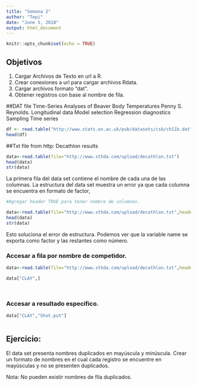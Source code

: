 ```yaml
---
title: "Semana 2"
author: "Tepi"
date: "June 5, 2018"
output: html_document
---
```


```r
knitr::opts_chunk$set(echo = TRUE)
```

## Objetivos

1. Cargar Archivos de Texto en url a R.
2. Crear conexiones a url para cargar archivos Rdata.
3. Cargar archivos formato "dat".
4. Obtener registros con base al nombre de fila.


##DAT file
 Time-Series Analyses of Beaver Body Temperatures Penny S. Reynolds. Longitudinal data Model selection Regression diagnostics Sampling Time series
```r
df <- read.table("http://www.stats.ox.ac.uk/pub/datasets/csb/ch11b.dat",header = FALSE)
head(df)
```



##Txt file from http:
 Decathlon results 
```r
data<-read.table(file="http://www.sthda.com/upload/decathlon.txt") 
head(data)
str(data)
```
 La primera fila del data set contiene el nombre de cada una de las columnas.
 La estructura del data set muestra un error ya que cada columna se encuentra en formato de factor,
 
 
```r
#Agregar header TRUE para tener nombre de columnas.

data<-read.table(file="http://www.sthda.com/upload/decathlon.txt",header = T) 
head(data)
str(data)
```

Esto soluciona el error de estructura. Podemos ver que la variable name se exporta como factor y las restantes como número.


### Accesar a fila por nombre de competidor. 

```r
data<-read.table(file="http://www.sthda.com/upload/decathlon.txt",header = T, row.names = 1,sep="\t") 

data["CLAY",]




```


### Accesar a resultado específico.

```r

data["CLAY","Shot.put"]



```



## Ejercicio: 

El data set presenta nombres duplicados en mayúscula y minúscula.
Crear un formato de nombres en el cual cada registro se encuentre en mayúsculas y no se presenten duplicados.

Nota: No pueden existir nombres de fila duplicados. 




